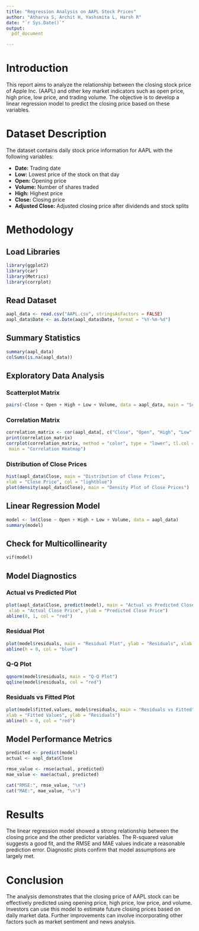 ```yaml
---
title: "Regression Analysis on AAPL Stock Prices"
author: "Atharva S, Archit H, Yashsmita L, Harsh R"
date: "`r Sys.Date()`"
output: 
  pdf_document

---
```


# Introduction
This report aims to analyze the relationship between the closing stock price of Apple Inc. (AAPL) and other key market indicators such as open price, high price, low price, and trading volume. The objective is to develop a linear regression model to predict the closing price based on these variables.

# Dataset Description
The dataset contains daily stock price information for AAPL with the following variables:

- **Date:** Trading date
- **Low:** Lowest price of the stock on that day
- **Open:** Opening price
- **Volume:** Number of shares traded
- **High:** Highest price
- **Close:** Closing price
- **Adjusted Close:** Adjusted closing price after dividends and stock splits

# Methodology

## Load Libraries
```r
library(ggplot2)
library(car)
library(Metrics)
library(corrplot)
```

## Read Dataset
```r
aapl_data <- read.csv("AAPL.csv", stringsAsFactors = FALSE)
aapl_data$Date <- as.Date(aapl_data$Date, format = "%Y-%m-%d")
```

## Summary Statistics
```r
summary(aapl_data)
colSums(is.na(aapl_data))
```

## Exploratory Data Analysis

### Scatterplot Matrix
```r
pairs(~Close + Open + High + Low + Volume, data = aapl_data, main = "Scatterplot Matrix")
```

### Correlation Matrix
```r
correlation_matrix <- cor(aapl_data[, c("Close", "Open", "High", "Low", "Volume")])
print(correlation_matrix)
corrplot(correlation_matrix, method = "color", type = "lower", tl.col = "black",
 main = "Correlation Heatmap")
```

### Distribution of Close Prices
```r
hist(aapl_data$Close, main = "Distribution of Close Prices", 
xlab = "Close Price", col = "lightblue")
plot(density(aapl_data$Close), main = "Density Plot of Close Prices")
```

## Linear Regression Model
```r
model <- lm(Close ~ Open + High + Low + Volume, data = aapl_data)
summary(model)
```

## Check for Multicollinearity
```r
vif(model)
```

## Model Diagnostics

### Actual vs Predicted Plot
```r
plot(aapl_data$Close, predict(model), main = "Actual vs Predicted Close Price",
 xlab = "Actual Close Price", ylab = "Predicted Close Price")
abline(0, 1, col = "red")
```

### Residual Plot
```r
plot(model$residuals, main = "Residual Plot", ylab = "Residuals", xlab = "Index")
abline(h = 0, col = "blue")
```

### Q-Q Plot
```r
qqnorm(model$residuals, main = "Q-Q Plot")
qqline(model$residuals, col = "red")
```

### Residuals vs Fitted Plot
```r
plot(model$fitted.values, model$residuals, main = "Residuals vs Fitted", 
xlab = "Fitted Values", ylab = "Residuals")
abline(h = 0, col = "red")
```

## Model Performance Metrics
```r
predicted <- predict(model)
actual <- aapl_data$Close

rmse_value <- rmse(actual, predicted)
mae_value <- mae(actual, predicted)

cat("RMSE:", rmse_value, "\n")
cat("MAE:", mae_value, "\n")
```

# Results
The linear regression model showed a strong relationship between the closing price and the other predictor variables. The R-squared value suggests a good fit, and the RMSE and MAE values indicate a reasonable prediction error. Diagnostic plots confirm that model assumptions are largely met.

# Conclusion
The analysis demonstrates that the closing price of AAPL stock can be effectively predicted using opening price, high price, low price, and volume. Investors can use this model to estimate future closing prices based on daily market data. Further improvements can involve incorporating other factors such as market sentiment and news analysis.

